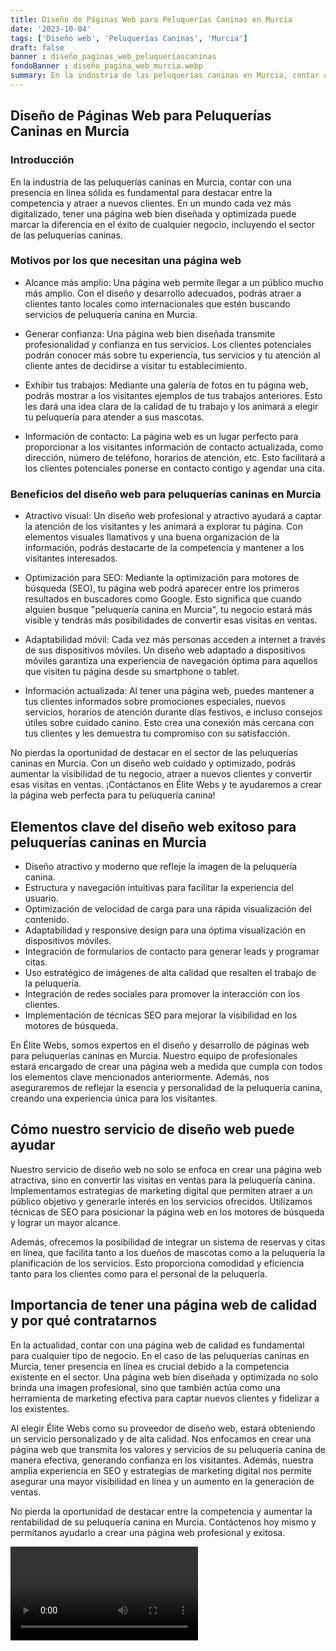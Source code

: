 ```yaml
---
title: Diseño de Páginas Web para Peluquerías Caninas en Murcia
date: '2023-10-04'
tags: ['Diseño web', 'Peluquerías Caninas', 'Murcia']
draft: false
banner : diseño_paginas_web_peluqueríascaninas
fondoBanner : diseño_pagina_web_murcia.webp
summary: En la industria de las peluquerías caninas en Murcia, contar con una presencia en línea sólida es fundamental para destacar entre la competencia y atraer a nuevos clientes. En un mundo cada vez más digitalizado, tener una página web bien diseñada y optimizada puede marcar la diferencia en el éxito de cualquier negocio, incluyendo el sector de las peluquerías caninas.
---
```


## Diseño de Páginas Web para Peluquerías Caninas en Murcia

### Introducción

En la industria de las peluquerías caninas en Murcia, contar con una presencia en línea sólida es fundamental para destacar entre la competencia y atraer a nuevos clientes. En un mundo cada vez más digitalizado, tener una página web bien diseñada y optimizada puede marcar la diferencia en el éxito de cualquier negocio, incluyendo el sector de las peluquerías caninas.

### Motivos por los que necesitan una página web

- Alcance más amplio: Una página web permite llegar a un público mucho más amplio. Con el diseño y desarrollo adecuados, podrás atraer a clientes tanto locales como internacionales que estén buscando servicios de peluquería canina en Murcia.

- Generar confianza: Una página web bien diseñada transmite profesionalidad y confianza en tus servicios. Los clientes potenciales podrán conocer más sobre tu experiencia, tus servicios y tu atención al cliente antes de decidirse a visitar tu establecimiento.

- Exhibir tus trabajos: Mediante una galería de fotos en tu página web, podrás mostrar a los visitantes ejemplos de tus trabajos anteriores. Esto les dará una idea clara de la calidad de tu trabajo y los animará a elegir tu peluquería para atender a sus mascotas.

- Información de contacto: La página web es un lugar perfecto para proporcionar a los visitantes información de contacto actualizada, como dirección, número de teléfono, horarios de atención, etc. Esto facilitará a los clientes potenciales ponerse en contacto contigo y agendar una cita.

### Beneficios del diseño web para peluquerías caninas en Murcia

- Atractivo visual: Un diseño web profesional y atractivo ayudará a captar la atención de los visitantes y les animará a explorar tu página. Con elementos visuales llamativos y una buena organización de la información, podrás destacarte de la competencia y mantener a los visitantes interesados.

- Optimización para SEO: Mediante la optimización para motores de búsqueda (SEO), tu página web podrá aparecer entre los primeros resultados en buscadores como Google. Esto significa que cuando alguien busque "peluquería canina en Murcia", tu negocio estará más visible y tendrás más posibilidades de convertir esas visitas en ventas.

- Adaptabilidad móvil: Cada vez más personas acceden a internet a través de sus dispositivos móviles. Un diseño web adaptado a dispositivos móviles garantiza una experiencia de navegación óptima para aquellos que visiten tu página desde su smartphone o tablet.

- Información actualizada: Al tener una página web, puedes mantener a tus clientes informados sobre promociones especiales, nuevos servicios, horarios de atención durante días festivos, e incluso consejos útiles sobre cuidado canino. Esto crea una conexión más cercana con tus clientes y les demuestra tu compromiso con su satisfacción.

No pierdas la oportunidad de destacar en el sector de las peluquerías caninas en Murcia. Con un diseño web cuidado y optimizado, podrás aumentar la visibilidad de tu negocio, atraer a nuevos clientes y convertir esas visitas en ventas. ¡Contáctanos en Élite Webs y te ayudaremos a crear la página web perfecta para tu peluquería canina!

<GifSeo />

<Cta />

## Elementos clave del diseño web exitoso para peluquerías caninas en Murcia

- Diseño atractivo y moderno que refleje la imagen de la peluquería canina.
- Estructura y navegación intuitivas para facilitar la experiencia del usuario.
- Optimización de velocidad de carga para una rápida visualización del contenido.
- Adaptabilidad y responsive design para una óptima visualización en dispositivos móviles.
- Integración de formularios de contacto para generar leads y programar citas.
- Uso estratégico de imágenes de alta calidad que resalten el trabajo de la peluquería.
- Integración de redes sociales para promover la interacción con los clientes.
- Implementación de técnicas SEO para mejorar la visibilidad en los motores de búsqueda.

En Élite Webs, somos expertos en el diseño y desarrollo de páginas web para peluquerías caninas en Murcia. Nuestro equipo de profesionales estará encargado de crear una página web a medida que cumpla con todos los elementos clave mencionados anteriormente. Además, nos aseguraremos de reflejar la esencia y personalidad de la peluquería canina, creando una experiencia única para los visitantes.

## Cómo nuestro servicio de diseño web puede ayudar

Nuestro servicio de diseño web no solo se enfoca en crear una página web atractiva, sino en convertir las visitas en ventas para la peluquería canina. Implementamos estrategias de marketing digital que permiten atraer a un público objetivo y generarle interés en los servicios ofrecidos. Utilizamos técnicas de SEO para posicionar la página web en los motores de búsqueda y lograr un mayor alcance.

Además, ofrecemos la posibilidad de integrar un sistema de reservas y citas en línea, que facilita tanto a los dueños de mascotas como a la peluquería la planificación de los servicios. Esto proporciona comodidad y eficiencia tanto para los clientes como para el personal de la peluquería.

## Importancia de tener una página web de calidad y por qué contratarnos

En la actualidad, contar con una página web de calidad es fundamental para cualquier tipo de negocio. En el caso de las peluquerías caninas en Murcia, tener presencia en línea es crucial debido a la competencia existente en el sector. Una página web bien diseñada y optimizada no solo brinda una imagen profesional, sino que también actúa como una herramienta de marketing efectiva para captar nuevos clientes y fidelizar a los existentes.

Al elegir Élite Webs como su proveedor de diseño web, estará obteniendo un servicio personalizado y de alta calidad. Nos enfocamos en crear una página web que transmita los valores y servicios de su peluquería canina de manera efectiva, generando confianza en los visitantes. Además, nuestra amplia experiencia en SEO y estrategias de marketing digital nos permite asegurar una mayor visibilidad en línea y un aumento en la generación de ventas.

No pierda la oportunidad de destacar entre la competencia y aumentar la rentabilidad de su peluquería canina en Murcia. Contáctenos hoy mismo y permítanos ayudarlo a crear una página web profesional y exitosa.

<Video />

<CtaBot job='Peluquerías Caninas' city='Murcia'/>

<Gmaps query='Murcia+españa+maps' />